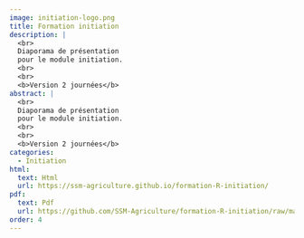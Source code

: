 ```yaml
---
image: initiation-logo.png
title: Formation initiation
description: |
  <br>
  Diaporama de présentation
  pour le module initiation. 
  <br>
  <br>
  <b>Version 2 journées</b>
abstract: |
  <br>
  Diaporama de présentation
  pour le module initiation. 
  <br>
  <br>
  <b>Version 2 journées</b>
categories:
  - Initiation
html:
  text: Html
  url: https://ssm-agriculture.github.io/formation-R-initiation/
pdf:
  text: Pdf 
  url: https://github.com/SSM-Agriculture/formation-R-initiation/raw/master/diaporama_pdf/Diaporama_initiation.pdf
order: 4
---
```

